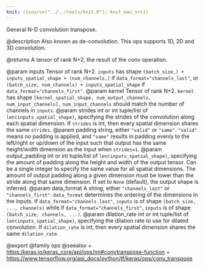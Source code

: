 ```yaml
---
knit: ({source("../../tools/knit.R"); knit_man_src})
---
```

General N-D convolution transpose.

@description
Also known as de-convolution. This ops supports 1D, 2D and 3D convolution.

@returns
    A tensor of rank N+2, the result of the conv operation.

@param inputs Tensor of rank N+2. `inputs` has shape
    `(batch_size,) + inputs_spatial_shape + (num_channels,)` if
    `data_format="channels_last"`, or
    `(batch_size, num_channels) + inputs_spatial_shape` if
    `data_format="channels_first"`.
@param kernel Tensor of rank N+2. `kernel` has shape
    `[kernel_spatial_shape, num_output_channels, num_input_channels],`
    `num_input_channels` should match the number of channels in
    `inputs`.
@param strides int or int tuple/list of `len(inputs_spatial_shape)`,
    specifying the strides of the convolution along each spatial
    dimension. If `strides` is int, then every spatial dimension shares
    the same `strides`.
@param padding string, either `"valid"` or `"same"`. `"valid"` means no
    padding is applied, and `"same"` results in padding evenly to the
    left/right or up/down of the input such that output has the
    same height/width dimension as the input when `strides=1`.
@param output_padding int or int tuple/list of `len(inputs_spatial_shape)`,
    specifying the amount of padding along the height and width of
    the output tensor. Can be a single integer to specify the same
    value for all spatial dimensions. The amount of output padding
    along a given dimension must be lower than the stride along that
    same dimension. If set to `None` (default), the output shape is
    inferred.
@param data_format A string, either `"channels_last"` or `"channels_first"`.
    `data_format` determines the ordering of the dimensions in the
    inputs. If `data_format="channels_last"`, `inputs` is of shape
    `(batch_size, ..., channels)` while if
    `data_format="channels_first"`, `inputs` is of shape
    `(batch_size, channels, ...)`.
@param dilation_rate int or int tuple/list of `len(inputs_spatial_shape)`,
    specifying the dilation rate to use for dilated convolution. If
    `dilation_rate` is int, then every spatial dimension shares
    the same `dilation_rate`.

@export
@family ops
@seealso
+ <https:/keras.io/keras_core/api/ops/nn#convtranspose-function>
+ <https://www.tensorflow.org/api_docs/python/tf/keras/ops/conv_transpose>
